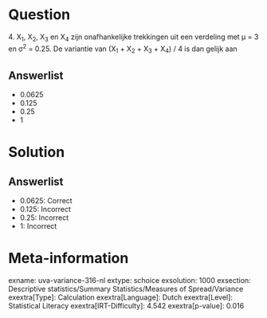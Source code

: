 Question
========

4\. X~1~, X~2~, X~3~ en X~4~ zijn onafhankelijke trekkingen uit een
verdeling met μ = 3 en σ^2^ = 0.25. De variantie van (X~1~ + X~2~ +
X~3~ + X~4~) / 4 is dan gelijk aan

Answerlist
----------

* 0.0625
* 0.125
* 0.25
* 1

Solution
========

Answerlist
----------

* 0.0625: Correct
* 0.125: Incorrect
* 0.25: Incorrect
* 1: Incorrect

Meta-information
================
exname: uva-variance-316-nl
extype: schoice
exsolution: 1000
exsection: Descriptive statistics/Summary Statistics/Measures of Spread/Variance
exextra[Type]: Calculation
exextra[Language]: Dutch
exextra[Level]: Statistical Literacy
exextra[IRT-Difficulty]: 4.542
exextra[p-value]: 0.016
